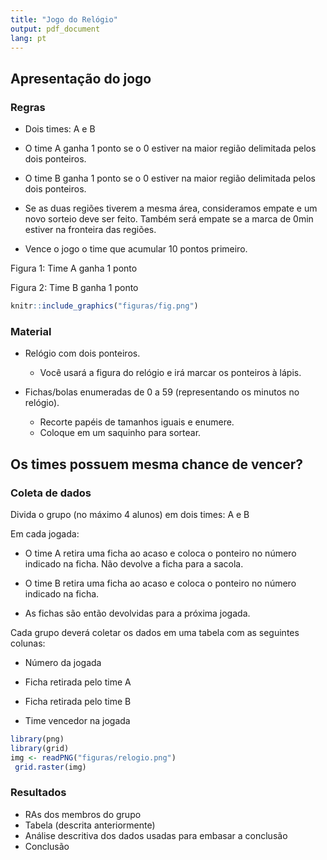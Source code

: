 ```yaml
---
title: "Jogo do Relógio"
output: pdf_document
lang: pt
---
```



## Apresentação do jogo


### Regras

* Dois times: A e B

* O time A ganha 1 ponto se o 0 estiver na maior região delimitada pelos dois ponteiros.

* O time B ganha 1 ponto se o 0 estiver na maior região delimitada pelos dois ponteiros.

* Se as duas regiões tiverem a mesma área, consideramos empate e um novo sorteio deve ser feito. Também será empate se a marca de 0min estiver na fronteira das regiões.

* Vence o jogo o time que acumular 10 pontos primeiro.

Figura 1: Time A ganha 1 ponto

Figura 2: Time B ganha 1 ponto

```r
knitr::include_graphics("figuras/fig.png")
```

### Material

* Relógio com dois ponteiros.

    * Você usará a figura do relógio e irá marcar os ponteiros à lápis.

* Fichas/bolas enumeradas de 0 a 59 (representando os minutos no relógio). 
    
    * Recorte papéis de tamanhos iguais e enumere. 
    * Coloque em um saquinho para sortear.


## Os times possuem mesma chance de vencer?


### Coleta de dados

Divida o grupo (no máximo 4 alunos) em dois times: A e B

Em cada jogada:

* O time A retira uma ficha ao acaso e coloca o ponteiro no número indicado na ficha. Não devolve a ficha para a sacola.

* O time B retira uma ficha ao acaso e coloca o ponteiro no número indicado na ficha.

* As fichas são então devolvidas para a próxima jogada.


Cada grupo deverá coletar os dados em uma tabela com as seguintes colunas:

* Número da jogada

* Ficha retirada pelo time A

* Ficha retirada pelo time B

* Time vencedor na jogada


```r
library(png)
library(grid)
img <- readPNG("figuras/relogio.png")
 grid.raster(img)
```

\pagebreak



###  Resultados

* RAs dos membros do grupo
* Tabela (descrita anteriormente)
* Análise descritiva dos dados usadas para embasar a conclusão
* Conclusão





